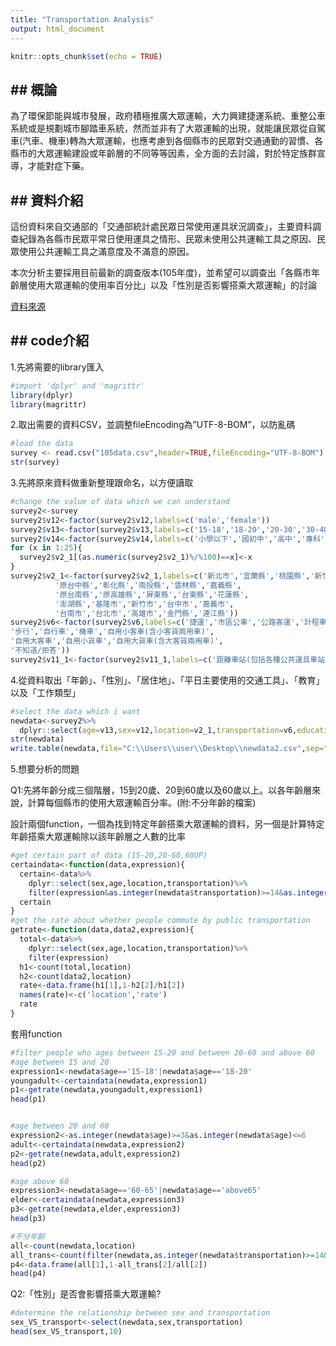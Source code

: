 ```yaml
---
title: "Transportation Analysis"
output: html_document
---
```


```r
knitr::opts_chunk$set(echo = TRUE)
```
## 概論
---



為了環保節能與城市發展，政府積極推廣大眾運輸，大力興建捷運系統、重整公車系統或是規劃城市腳踏車系統，然而並非有了大眾運輸的出現，就能讓民眾從自駕車(汽車、機車)轉為大眾運輸，也應考慮到各個縣市的民眾對交通通勤的習慣、各縣市的大眾運輸建設或年齡層的不同等等因素，全方面的去討論，對於特定族群宣導，才能對症下藥。


## 資料介紹
---

這份資料來自交通部的「交通部統計處民眾日常使用運具狀況調查」，主要資料調查紀錄為各縣市民眾平常日使用運具之情形、民眾未使用公共運輸工具之原因、民眾使用公共運輸工具之滿意度及不滿意的原因。

本次分析主要採用目前最新的調查版本(105年度)，並希望可以調查出「各縣市年齡層使用大眾運輸的使用率百分比」以及「性別是否影響搭乘大眾運輸」的討論

[資料來源](https://data.gov.tw/dataset/6248)



## code介紹
---


1.先將需要的library匯入

```r
#import 'dplyr' and 'magrittr'
library(dplyr)
library(magrittr)
```

2.取出需要的資料CSV，並調整fileEncoding為"UTF-8-BOM"，以防亂碼

```r
#load the data
survey <- read.csv("105data.csv",header=TRUE,fileEncoding="UTF-8-BOM")
str(survey)
```

3.先將原來資料做重新整理跟命名，以方便讀取

```r
#change the value of data which we can understand
survey2<-survey
survey2$v12<-factor(survey2$v12,labels=c('male','female'))
survey2$v13<-factor(survey2$v13,labels=c('15-18','18-20','20-30','30-40','40-50','50-60','60-65','above65'))
survey2$v14<-factor(survey2$v14,labels=c('小學以下','國初中','高中','專科','大學','研究所','不知道'))
for (x in 1:25){
  survey2$v2_1[(as.numeric(survey2$v2_1)%/%100)==x]<-x
}
survey2$v2_1<-factor(survey2$v2_1,labels=c('新北市','宜蘭縣','桃園縣','新竹縣','苗栗縣',
          '原台中縣','彰化縣','南投縣','雲林縣','嘉義縣',
          '原台南縣','原高雄縣','屏東縣','台東縣','花蓮縣',
          '澎湖縣','基隆市','新竹市','台中市','嘉義市',
          '台南市','台北市','高雄市','金門縣','連江縣'))
survey2$v6<-factor(survey2$v6,labels=c('捷運','市區公車','公路客運','計程車(含共乘)','臺鐵','高鐵','渡輪','交通車','免費公車','國道客運','飛機',
'步行','自行車','機車','自用小客車(含小客貨兩用車)',
'自用大客車','自用小貨車','自用大貨車(含大客貨兩用車)',
'不知道/拒答'))
survey2$v11_1<-factor(survey2$v11_1,labels=c('距離車站(包括各種公共運具車站)太遠(含住家附近或目的地沒有車站)','公共運具本身開較慢','班次時間無法配合(含班次太少)',           '搭乘公共運具整體費用較貴','公共運具人潮壅擠，不舒適','不習慣或不知道如何搭乘公共運具','開車(或騎車)較方便','站牌標示不清',                                      '搭乘公共運具時，需換車多次太麻煩','外出之目的地很近，不需交通工具','公司(學校)有提供交通車或公務車','騎腳踏車可以健身',                                             '搭乘公共運具較不安全','候車或換車時間較長','開車(或騎車)較節省時間','不知道/拒答','未填答'),exclude = NULL)
```

4.從資料取出「年齡」、「性別」、「居住地」、「平日主要使用的交通工具」、「教育」以及「工作類型」

```r
#select the data which i want
newdata<-survey2%>%
  dplyr::select(age=v13,sex=v12,location=v2_1,transportation=v6,education=v14,job=v15)
str(newdata)
write.table(newdata,file="C:\\Users\\user\\Desktop\\newdata2.csv",sep=",",row.names=F)
```



5.想要分析的問題

Q1:先將年齡分成三個階層，15到20歲、20到60歲以及60歲以上。以各年齡層來說，計算每個縣市的使用大眾運輸百分率。(附:不分年齡的檔案)

設計兩個function，一個為找到特定年齡搭乘大眾運輸的資料，另一個是計算特定年齡搭乘大眾運輸除以該年齡層之人數的比率
```r
#get certain part of data (15-20,20-60,60UP)
certaindata<-function(data,expression){
  certain<-data%>%
    dplyr::select(sex,age,location,transportation)%>%
    filter(expression&as.integer(newdata$transportation)>=14&as.integer(newdata$transportation)<=19)
  certain
}
#get the rate about whether people commute by public transportation
getrate<-function(data,data2,expression){
  total<-data%>%
    dplyr::select(sex,age,location,transportation)%>%
    filter(expression)
  h1<-count(total,location)
  h2<-count(data2,location)
  rate<-data.frame(h1[1],1-h2[2]/h1[2])
  names(rate)<-c('location','rate')
  rate
}
```

套用function
```r
#filter people who ages between 15-20 and between 20-60 and above 60
#age between 15 and 20
expression1<-newdata$age=='15-18'|newdata$age=='18-20'
youngadult<-certaindata(newdata,expression1)
p1<-getrate(newdata,youngadult,expression1)
head(p1)


#age between 20 and 60
expression2<-as.integer(newdata$age)>=3&as.integer(newdata$age)<=6
adult<-certaindata(newdata,expression2)
p2<-getrate(newdata,adult,expression2)
head(p2)

#age above 60
expression3<-newdata$age=='60-65'|newdata$age=='above65'
elder<-certaindata(newdata,expression3)
p3<-getrate(newdata,elder,expression3)
head(p3)

#不分年齡
all<-count(newdata,location)
all_trans<-count(filter(newdata,as.integer(newdata$transportation)>=14&as.integer(newdata$transportation)<=18),location)
p4<-data.frame(all[1],1-all_trans[2]/all[2])
head(p4)
```

Q2:「性別」是否會影響搭乘大眾運輸?

```r
#determine the relationship between sex and transportation
sex_VS_transport<-select(newdata,sex,transportation)
head(sex_VS_transport,10)
```